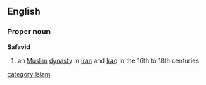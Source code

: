 ==English==
===Proper noun===
{{wikipediapar|Safavi}}
'''Safavid'''
# an [[Muslim]] [[dynasty]] in [[Iran]] and [[Iraq]] in the 16th to 18th centuries
[[category:Islam]]